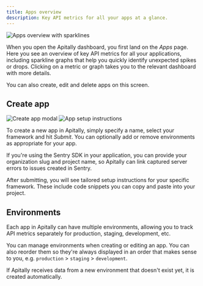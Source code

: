 ```yaml
---
title: Apps overview
description: Key API metrics for all your apps at a glance.
---
```


<img src="https://assets.apitally.io/docs/2025-08-26/apps.webp" alt="Apps overview with sparklines" className="rounded-xl" />

When you open the Apitally dashboard, you first land on the *Apps* page.
Here you see an overview of key API metrics for all your applications, including sparkline graphs that help you quickly identify unexpected spikes or drops.
Clicking on a metric or graph takes you to the relevant dashboard with more details.

You can also create, edit and delete apps on this screen.

## Create app

<div className="flex flex-row justify-between gap-4" style={{ margin: "-1rem 0" }}>
  <img src="https://assets.apitally.io/docs/2025-08-26/create-app.webp" alt="Create app modal" className="rounded" loading="lazy" />
  <img src="https://assets.apitally.io/docs/2025-08-26/app-setup-instructions.webp" alt="App setup instructions" className="rounded" loading="lazy" />
</div>

To create a new app in Apitally, simply specify a name, select your framework and hit *Submit*.
You can optionally add or remove environments as appropriate for your app.

<Tip>
If you're using the Sentry SDK in your application, you can provide your organization slug and project name, so Apitally can link captured server errors to issues created in Sentry.
</Tip>


After submitting, you will see tailored setup instructions for your specific framework. These include code snippets you can copy and paste into your project.

## Environments

Each app in Apitally can have multiple environments, allowing you to track API metrics separately for production, staging, development, etc.

You can manage environments when creating or editing an app. You can also reorder them so they're always displayed in an order that makes sense to you, e.g. `production` > `staging` > `development`.

If Apitally receives data from a new environment that doesn't exist yet, it is created automatically.
